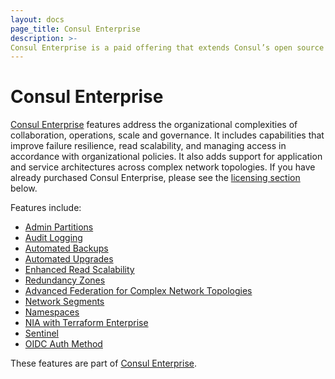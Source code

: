 ```yaml
---
layout: docs
page_title: Consul Enterprise
description: >-
Consul Enterprise is a paid offering that extends Consul’s open source functions to support large and complex deployments. Learn about scaling infrastructure, simplifying operations, and making networks more resilient with Enterprise.
---
```


# Consul Enterprise

[Consul Enterprise](https://www.hashicorp.com/consul) features address the organizational complexities of collaboration, operations, scale and governance. It includes capabilities that improve failure resilience, read scalability, and managing access in accordance with organizational policies. It also adds support for application and service architectures across complex network topologies. If you have already purchased Consul Enterprise, please see the [licensing section](#licensing) below.

Features include:

- [Admin Partitions](/docs/enterprise/admin-partitions)
- [Audit Logging](/docs/enterprise/audit-logging)
- [Automated Backups](/docs/enterprise/backups)
- [Automated Upgrades](/docs/enterprise/upgrades)
- [Enhanced Read Scalability](/docs/enterprise/read-scale)
- [Redundancy Zones](/docs/enterprise/redundancy)
- [Advanced Federation for Complex Network Topologies](/docs/enterprise/federation)
- [Network Segments](/docs/enterprise/network-segments)
- [Namespaces](/docs/enterprise/namespaces)
- [NIA with Terraform Enterprise](/docs/nia/enterprise)
- [Sentinel](/docs/enterprise/sentinel)
- [OIDC Auth Method](/docs/security/acl/auth-methods/oidc)

These features are part of [Consul
Enterprise](https://www.hashicorp.com/consul).

